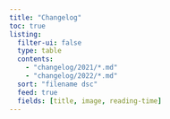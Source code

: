 ```yaml
---
title: "Changelog"
toc: true
listing:
  filter-ui: false
  type: table
  contents:
    - "changelog/2021/*.md"
    - "changelog/2022/*.md"
  sort: "filename dsc"
  feed: true
  fields: [title, image, reading-time]
---
```

